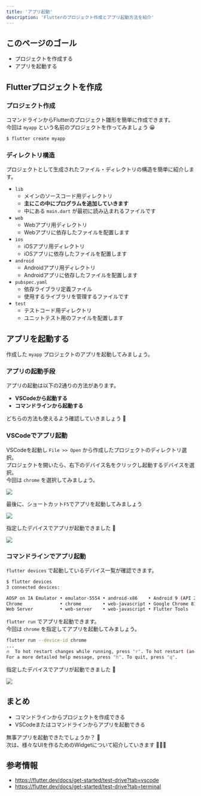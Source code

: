 ```yaml
---
title: 'アプリ起動'
description: 'Flutterのプロジェクト作成とアプリ起動方法を紹介'
---
```


## このページのゴール

- プロジェクトを作成する
- アプリを起動する


## Flutterプロジェクトを作成

### プロジェクト作成

コマンドラインからFlutterのプロジェクト雛形を簡単に作成できます。  
今回は `myapp` という名前のプロジェクトを作ってみましょう 😀

```bash
$ flutter create myapp
```

### ディレクトリ構造

プロジェクトとして生成されたファイル・ディレクトリの構造を簡単に紹介します。

- `lib`
    - メインのソースコード用ディレクトリ
    - **主にこの中にプログラムを追加していきます**
    - 中にある `main.dart` が最初に読み込まれるファイルです
- `web`
    - Webアプリ用ディレクトリ
    - Webアプリに依存したファイルを配置します
- `ios`
    - iOSアプリ用ディレクトリ
    - iOSアプリに依存したファイルを配置します
- `android`
    - Androidアプリ用ディレクトリ
    - Androidアプリに依存したファイルを配置します
- `pubspec.yaml`
    - 依存ライブラリ定義ファイル
    - 使用するライブラリを管理するファイルです
- `test`
    - テストコード用ディレクトリ
    - ユニットテスト用のファイルを配置します


## アプリを起動する

作成した `myapp` プロジェクトのアプリを起動してみましょう。

### アプリの起動手段

アプリの起動は以下の2通りの方法があります。

- **VSCodeから起動する**
- **コマンドラインから起動する**

どちらの方法も使えるよう確認していきましょう 💪


### VSCodeでアプリ起動

VSCodeを起動し `File >> Open` から作成したプロジェクトのディレクトリ選択。  
プロジェクトを開いたら、右下のデバイス名をクリックし起動するデバイスを選択。  
今回は `chrome` を選択してみましょう。

![](../images/introduction/vscode-select-device.png)

最後に、ショートカット`F5`でアプリを起動してみましょう

![](../images/introduction/vscode-start-debugging.png)

指定したデバイスでアプリが起動できました 🤩

![](../images/introduction/vscode-android-emulator.png)

### コマンドラインでアプリ起動

`flutter devices` で起動しているデバイス一覧が確認できます。

```bash
$ flutter devices
3 connected devices:

AOSP on IA Emulator • emulator-5554 • android-x86    • Android 9 (API 28) (emulator)
Chrome              • chrome        • web-javascript • Google Chrome 81.0.4044.122
Web Server          • web-server    • web-javascript • Flutter Tools
```

`flutter run` でアプリを起動できます。  
今回は `chrome` を指定してアプリを起動してみましょう。

```bash
flutter run --device-id chrome
...
🔥  To hot restart changes while running, press "r". To hot restart (and refresh the browser), press "R".
For a more detailed help message, press "h". To quit, press "q".
```

指定したデバイスでアプリが起動できました 🤩

![](../images/introduction/vscode-android-emulator.png)


## まとめ

- コマンドラインからプロジェクトを作成できる
- VSCodeまたはコマンドラインからアプリを起動できる

無事アプリを起動できたでしょうか？ 🤔  
次は、様々なUIを作るためのWidgetについて紹介していきます 💪💪💪


## 参考情報

- https://flutter.dev/docs/get-started/test-drive?tab=vscode
- https://flutter.dev/docs/get-started/test-drive?tab=terminal
